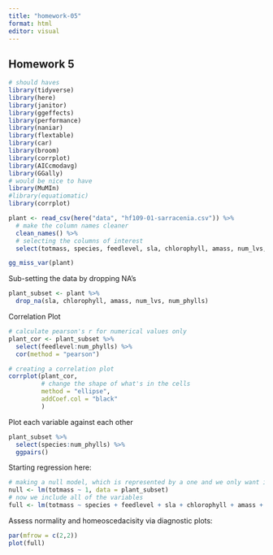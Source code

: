 ```yaml
---
title: "homework-05"
format: html
editor: visual
---
```


## Homework 5

```r
# should haves
library(tidyverse)
library(here)
library(janitor)
library(ggeffects)
library(performance)
library(naniar)
library(flextable)
library(car)
library(broom)
library(corrplot)
library(AICcmodavg)
library(GGally)
# would be nice to have
library(MuMIn)
#library(equatiomatic)
library(corrplot)
```

```r
plant <- read_csv(here("data", "hf109-01-sarracenia.csv")) %>% 
  # make the column names cleaner
  clean_names() %>% 
  # selecting the columns of interest
  select(totmass, species, feedlevel, sla, chlorophyll, amass, num_lvs, num_phylls)
```

```r
gg_miss_var(plant)
```

Sub-setting the data by dropping NA's

```r
plant_subset <- plant %>% 
  drop_na(sla, chlorophyll, amass, num_lvs, num_phylls)
```

Correlation Plot

```r
# calculate pearson's r for numerical values only
plant_cor <- plant_subset %>% 
  select(feedlevel:num_phylls) %>% 
  cor(method = "pearson")

# creating a correlation plot
corrplot(plant_cor,
         # change the shape of what's in the cells
         method = "ellipse",
         addCoef.col = "black"
         )
```

Plot each variable against each other

```r
plant_subset %>% 
  select(species:num_phylls) %>% 
  ggpairs()
```

Starting regression here:

```r
# making a null model, which is represented by a one and we only want it from the plant_subset dataset
null <- lm(totmass ~ 1, data = plant_subset)
# now we include all of the variables
full <- lm(totmass ~ species + feedlevel + sla + chlorophyll + amass + num_lvs + num_phylls, data = plant_subset)
```

Assess normality and homeoscedacisity via diagnostic plots:

```r
par(mfrow = c(2,2))
plot(full)
```
